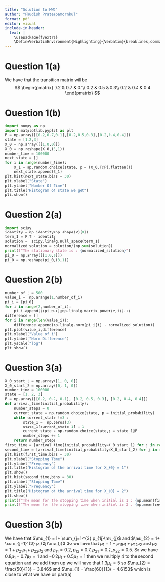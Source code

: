 ---
title: "Solution to HW1"
author: "Phudish Prateepamornkul"
format: pdf
editor: visual
include-in-header: 
  text: |
    \usepackage{fvextra}
    \DefineVerbatimEnvironment{Highlighting}{Verbatim}{breaklines,commandchars=\\\{\}}
---
# Question 1(a)
We have that the transition matrix will be 
$$
\begin{pmatrix}
0.2 & 0.7 & 0.1\\
0.2 & 0.5 & 0.3\\
0.2 & 0.4 & 0.4
\end{pmatrix}
$$

# Question 1(b)
```{python}
import numpy as np
import matplotlib.pyplot as plt 
P = np.array([[0.2,0.7,0.1],[0.2,0.5,0.3],[0.2,0.4,0.4]])
state = [1,2,3]
X_0 = np.array([[1,0,0]])
X_0 = np.reshape(X_0,(3,1))
number_time = 100000
next_state = []
for i in range(number_time):
    X_1 = np.random.choice(state, p = (X_0.T@P).flatten())
    next_state.append(X_1)
plt.hist(next_state,bins = 30)
plt.xlabel("State")
plt.ylabel("Number Of Time")
plt.title("Histogram of state we get")
plt.show()
```

# Question 2(a)
```{python}
import scipy
identity = np.identity(np.shape(P)[0])
term_1 = P.T - identity
solution =  scipy.linalg.null_space(term_1)
normalized_solution = solution/(np.sum(solution))
print(f"The stationary state is : {normalized_solution}")
pi_0 = np.array([[1,0,0]])
pi_0 = np.reshape(pi_0,(3,1))
```


# Question 2(b)
```{python}
number_of_i = 500
value_i =  np.arange(1,number_of_i)
pi_i = [pi_0]
for i in range(2,number_of_i):
    pi_i.append(((pi_0.T)@np.linalg.matrix_power(P,i)).T)
difference = []
for i in range(len(value_i)):
    difference.append(np.linalg.norm(pi_i[i] - normalized_solution))
plt.plot(value_i,difference)
plt.xlabel("Value of i")
plt.ylabel("Norm Difference")
plt.yscale("log")
plt.show()
```

# Question 3(a)
```{python}
X_0_start_1 = np.array([1, 0, 0])
X_0_start_2 = np.array([0, 1, 0])
number_time = 100000
state = [1, 2, 3]
P = np.array([[0.2, 0.7, 0.1], [0.2, 0.5, 0.3], [0.2, 0.4, 0.4]])
def arrival_time(initial_probability):
    number_steps = 0
    current_state = np.random.choice(state, p = initial_probability)
    while current_state !=3 :
        state_1 =  np.zeros(3)
        state_1[current_state-1] = 1
        current_state = np.random.choice(state,p = state_1@P)
        number_steps += 1
    return number_steps
first_time = [arrival_time(initial_probability=X_0_start_1) for j in range(number_time)]
second_time = [arrival_time(initial_probability=X_0_start_2) for j in range(number_time)] 
plt.hist(first_time,bins = 30)
plt.xlabel("Stopping Time")
plt.ylabel("Frequency")
plt.title("Histogram of the arrival time for X_{0} = 1")
plt.show()
plt.hist(second_time,bins = 30)
plt.xlabel("Stopping Time")
plt.ylabel("Frequency")
plt.title("Histogram of the arrival time for X_{0} = 2")
plt.show()
print(f"The mean for the stopping time when initial is 1 : {np.mean(first_time)}")
print(f"The mean for the stopping time when initial is 2 : {np.mean(second_time)}")    
```

# Question 3(b)

We have that $\mu_{1} = 1+ \sum_{j=1}^{3} p_{1j}\mu_{j}$ and $\mu_{2} = 1+ \sum_{j=1}^{3} p_{2j}\mu_{j}$ So we have that $\mu_{1} = 1 + p_{11}\mu_{1} + p_{12}\mu_{2}$ and $\mu_{2} = 1 + p_{21}\mu_{1} + p_{22}\mu_{2}$ and $p_{11} = 0.2, p_{12} = 0.7 , p_{21} = 0.2 , p_{22} = 0.5$. So we have $0.8\mu_{1} - 0.7\mu_{2} = 1$ and $-0.2\mu_{1}+0.5\mu_{2} = 1$ then we multiply $4$ to the second equation and we add them up we will have that $1.3\mu_{2} = 5$ so $\mu_{2} = \frac{50}{13} = 3.846$ and $\mu_{1} = \frac{60}{13} = 4.6153$ which is close to what we have on part(a)